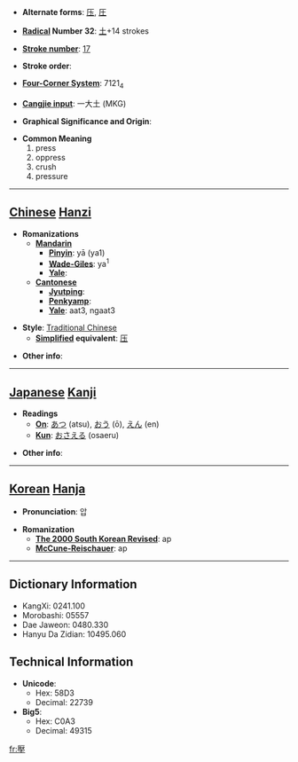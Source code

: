 * '''Alternate forms''': [[压]], [[圧]]

* '''[[Wiktionary:Chinese radical index| Radical]] Number 32''': [[Wiktionary:Chinese radical index 土|土]]+14 strokes

* '''[[Wiktionary:Chinese total strokes index|Stroke number]]''': [[Wiktionary:Chinese total strokes index 17|17]]

* '''Stroke order''': 

* '''[[Wiktionary:Chinese four corner index|Four-Corner System]]''': 7121<sub>4</sub>

* '''[[Wiktionary:Chinese Cangjie index|Cangjie input]]''': 一大土 (MKG)

* '''Graphical Significance and Origin''': 

* '''Common Meaning'''
*#press
*# oppress
*# crush
*# pressure


----

== [[Chinese]] [[Hanzi]] ==

* '''Romanizations'''
** '''[[Mandarin]]'''
*** '''[[Pinyin]]''': yā (ya1)
*** '''[[Wade-Giles]]''': ya<sup>1</sup>
*** '''[[Yale]]''': 
** '''[[Cantonese]]'''
*** '''[[Jyutping]]''':
*** '''[[Penkyamp]]''': 
*** '''[[Yale]]''': aat3, ngaat3

* '''Style''': [[Traditional Chinese]] 
** '''[[Simplified Chinese|Simplified]] equivalent''': [[压]]

* '''Other info''': 

----

== [[Japanese]] [[Kanji]] ==

* '''Readings'''
** '''[[On]]''': [[あつ]] (atsu), [[おう]] (ō), [[えん]] (en)
** '''[[Kun]]''': [[おさえる]] (osaeru)

* '''Other info''':  

----

== [[Korean]] [[Hanja]] ==

* '''Pronunciation''': 압

* '''Romanization'''
** '''[[The 2000 South Korean Revised Romanization|The 2000 South Korean Revised]]''': ap
** '''[[McCune-Reischauer]]''': ap

----

== Dictionary Information ==

* KangXi: 0241.100
* Morobashi: 05557
* Dae Jaweon: 0480.330
* Hanyu Da Zidian: 10495.060

== Technical Information ==

* '''Unicode''':
** Hex: 58D3
** Decimal: 22739
* '''Big5''':
** Hex: C0A3
** Decimal: 49315

[[fr:壓]]